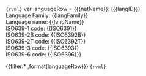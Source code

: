 


```{rvml}```
var languageRow = {{{natName}}: ({{langID}})</br>Language Family: {{langFamily}}</br>Language name: {{langName}}</br>ISO639-1 code: {{ISO6391}}</br>ISO639-2B code: {{ISO6392B}}</br>ISO639-2T code: {{ISO6392T}}</br>ISO639-3 code: {{ISO6393}}</br>ISO639-6 code: {{ISO6396}}}


{{filter:* ,format(languageRow)}}
```{rvml}```
